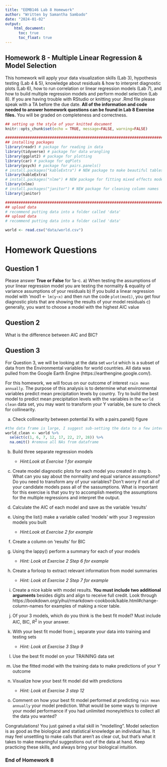 ```yaml
---
title: "EEMB146 Lab 8 Homework"
author: "Written by Samantha Sambado"
date: "2024-01-02"
output: 
    html_document:
      toc: true
      toc_float: true
---
```


## Homework 8 - Multiple Linear Regression & Model Selection

This homework will apply your data visualization skills (Lab 3), hypothesis testing (Lab 4 & 5), knowledge about residuals & how to interpret diagnostic plots (Lab 6), how to run correlation or linear regression models (Lab 7), and how to build multiple regression models and perform model selection (Lab 8). If you are having trouble with RStudio or knitting your .Rmd file please speak with a TA before the due date. **All of the information and code needed to answer homework questions can be found in Lab 8 Exercise files.**  You will be graded on completeness and correctness. 


```r
## setting up the style of your knitted document
knitr::opts_chunk$set(echo = TRUE, message=FALSE, warning=FALSE)

################################################################################
## installing packages
library(readr) # package for reading in data
library(tidyverse) # package for data wrangling 
library(ggplot2) # package for plotting
library(car) # package for qqPlots
library(psych) # package for pairs.panels()
# install.packages("kableExtra") # NEW package to make beautiful tables
library(kableExtra) 
# install.packages("nlme") # NEW package for fitting mixed effects models (linear models with random effects) 
library(nlme) 
# install.packages("janitor") # NEW package for cleaning column names
library(janitor)

################################################################################
## upload data
# recommend putting data into a folder called 'data'
## upload data
# recommend putting data into a folder called 'data'

world <- read.csv("data/world.csv")

```

# Homework Questions

## Question 1

Please answer **True or False** for 1a-c.
a) When testing the assumptions of your linear regression model you are testing the normality & equality of variance assumptions of your residuals
b) If you build a linear regression model with 'mod1 <- `lm(y~x)` and then run the code `plot(mod1)`, you get four diagnostic plots that are showing the results of your model residuals
c) generally, you want to choose a model with the highest AIC value


## Question 2
What is the difference between AIC and BIC?


## Question 3

For Question 3, we will be looking at the data set `world` which is a subset of data from the Environmental variables for world countries. All data was pulled from the Google Earth Engine  (https://earthengine.google.com/). 


For this homework, we will focus on our outcome of interest `rain mean annually`. The purpose of this analysis is to determine what environmental variables predict mean precipitation levels by country. Try to build the best model to predict mean precipitation levels with the variables in the `world clean` data set, you may want to transform your Y variable, be sure to check for collinearity. 


a) Check collinearity between potential Xs with a pairs.panel() figure
```r

#the data frame is large, I suggest sub-setting the data to a few interesting predictor variables 
world_clean <- world %>%
  select(c(1, 6, 7, 12, 17, 22, 27, 28)) %>%
  na.omit() #remove all NAs from dataframe

```


b) Build three separate regression models 
    + *Hint:Look at Exercise 1 for example*


c) Create model diagnostic plots for each model you created in step b. What can you say about the normality and equal variance assumptions? Do you need to transform any of your variables? Don't worry if not all of your candidate models pass all of the sassumptions. What is important for this exercise is that you try to accomplish meeting the assumptions for the multiple regressions and interpret the output. 


d) Calculate the AIC of each model and save as the variable 'results'


e) Using the list() make a variable called 'models' with your 3 regression models you built
    + *Hint:Look at Exercise 2 for example*


f) Create a column on 'results' for BIC


g) Using the lappy() perform a summary for each of your models
    + *Hint: Look at Exercise 2 Step 6 for example*


h) Create a forloop to extract relevant information from model summaries
    + *Hint: Look at Exercise 2 Step 7 for example*


i) Create a nice kable with model results. **You must include two additional arguments** besides digits and align to receive full credit. Look through https://bookdown.org/yihui/rmarkdown-cookbook/kable.html#change-column-names for examples of making a nicer table. 



j) Of your 3 models, which do you think is the best fit model? Must include AIC, BIC, $R^2$ in your answer. 


k) With your best fit model from j, separate your data into training and testing sets
    + *Hint: Look at Exercise 3 Step 9*


l) Use the best fit model on your TRAINING data set


m) Use the fitted model with the training data to make predictions of your Y outcome



n) Visualize how your best fit model did with predictions
    + *Hint: Look at Exercise 3 step 12*


o) Comment on how your best fit model performed at predicting `rain mean annually` your model prediction. What would be some ways to improve your model performance if you had unlimited money/ethics to collect all the data you wanted?


Congratulations! You just gained a vital skill in "modelling". Model selection is as good as the biological and statistical knowledge an individual has. It may feel unsettling to make calls that aren't as clear cut, but that's what it takes to make meaningful suggestions out of the data at hand. Keep practicing these skills, and always bring your biological intuition. 



### End of Homework 8


